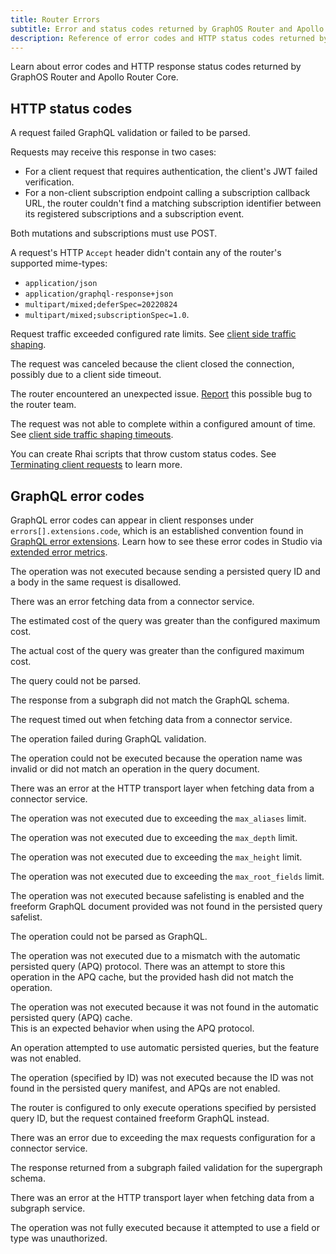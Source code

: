 ```yaml
---
title: Router Errors
subtitle: Error and status codes returned by GraphOS Router and Apollo Router Core
description: Reference of error codes and HTTP status codes returned by Apollo GraphOS Router and Apollo Router Core, including explanations and solutions.
---
```


Learn about error codes and HTTP response status codes returned by GraphOS Router and Apollo Router Core.

## HTTP status codes

<PropertyList kind="errCodes">
<Property name="400" short="Bad request">

A request failed GraphQL validation or failed to be parsed.

</Property>
<Property name="401" short="Unauthorized">

Requests may receive this response in two cases:

- For a client request that requires authentication, the client's JWT failed verification.
- For a non-client subscription endpoint calling a subscription callback URL, the router couldn't find a matching subscription identifier between its registered subscriptions and a subscription event.

</Property>
<Property name="405" short="Method not allowed">

<Note>

Both mutations and subscriptions must use POST.

</Note>

</Property>
<Property name="406" short="Not acceptable">

A request's HTTP `Accept` header didn't contain any of the router's supported mime-types:

- `application/json`
- `application/graphql-response+json`
- `multipart/mixed;deferSpec=20220824`
- `multipart/mixed;subscriptionSpec=1.0`.

</Property>

<Property name="429" short="Too many requests">

Request traffic exceeded configured rate limits. See [client side traffic shaping](/router/configuration/traffic-shaping/#client-side-traffic-shaping).

</Property>
<Property name="499" short="Request canceled by client">

The request was canceled because the client closed the connection, possibly due to a client side timeout.

</Property>
<Property name="500" short="Internal server error">

The router encountered an unexpected issue. [Report](https://github.com/apollographql/router/issues/new?assignees=&labels=raised+by+user&projects=&template=bug_report.md&title=) this possible bug to the router team.

</Property>

<Property name="504" short="Request timed out">

The request was not able to complete within a configured amount of time. See [client side traffic shaping timeouts](/router/configuration/traffic-shaping/#timeouts).

</Property>
</PropertyList>

<Note>

You can create Rhai scripts that throw custom status codes. See [Terminating client requests](/graphos/reference/router/rhai#terminating-client-requests) to learn more.

</Note>

## GraphQL error codes

GraphQL error codes can appear in client responses under `errors[].extensions.code`, which is an established convention found in [GraphQL error extensions](https://spec.graphql.org/October2021/#sec-Errors.Error-result-format). Learn how to see these error codes in Studio via [extended error metrics](/graphos/routing/graphos-reporting#enabling-extended-error-reporting).

<PropertyList kind="errCodes">

<Property name="CANNOT_SEND_PQ_ID_AND_BODY">

The operation was not executed because sending a persisted query ID and a
body in the same request is disallowed.

</Property>
<Property name="CONNECTOR_FETCH">

There was an error fetching data from a connector service.

</Property>
<Property name="COST_ESTIMATED_TOO_EXPENSIVE">

The estimated cost of the query was greater than the configured maximum cost.

</Property>
<Property name="COST_ACTUAL_TOO_EXPENSIVE">

The actual cost of the query was greater than the configured maximum cost.

</Property>
<Property name="COST_QUERY_PARSE_FAILURE">

The query could not be parsed.

</Property>
<Property name="COST_RESPONSE_TYPING_FAILURE">

The response from a subgraph did not match the GraphQL schema.

</Property>
<Property name="GATEWAY_TIMEOUT">

The request timed out when fetching data from a connector service.

</Property>
<Property name="GRAPHQL_VALIDATION_FAILED">

The operation failed during GraphQL validation.

</Property>
<Property name="GRAPHQL_UNKNOWN_OPERATION_NAME">

The operation could not be executed because the operation name was invalid or
did not match an operation in the query document.

</Property>
<Property name="HTTP_CLIENT_ERROR">

There was an error at the HTTP transport layer when fetching data from a
connector service.

</Property>
<Property name="MAX_ALIASES_LIMIT">

The operation was not executed due to exceeding the `max_aliases` limit.

</Property>
<Property name="MAX_DEPTH_LIMIT">

The operation was not executed due to exceeding the `max_depth` limit.

</Property>
<Property name="MAX_HEIGHT_LIMIT">

The operation was not executed due to exceeding the `max_height` limit.

</Property>
<Property name="MAX_ROOT_FIELDS_LIMIT">

The operation was not executed due to exceeding the `max_root_fields` limit.

</Property>
<Property name="QUERY_NOT_IN_SAFELIST">

The operation was not executed because safelisting is enabled and the freeform GraphQL document provided was not found in the persisted query safelist.

</Property>
<Property name="PARSING_ERROR">

The operation could not be parsed as GraphQL.

</Property>
<Property name="PERSISTED_QUERY_HASH_MISMATCH">

The operation was not executed due to a mismatch with the automatic persisted query (APQ) protocol.
There was an attempt to store this operation in the APQ cache, but the provided hash did not match the operation.

</Property>
<Property name="PERSISTED_QUERY_NOT_FOUND">

The operation was not executed because it was not found in the automatic persisted query (APQ) cache.  
This is an expected behavior when using the APQ protocol.

</Property>
<Property name="PERSISTED_QUERY_NOT_SUPPORTED">

An operation attempted to use automatic persisted queries, but the feature was not enabled.

</Property>
<Property name="PERSISTED_QUERY_NOT_IN_LIST">

The operation (specified by ID) was not executed because the ID was not found in the persisted query manifest, and APQs are not enabled.

</Property>
<Property name="PERSISTED_QUERY_ID_REQUIRED">

The router is configured to only execute operations specified by persisted query ID, but the request contained freeform GraphQL instead.

</Property>
<Property name="REQUEST_LIMIT_EXCEEDED">

There was an error due to exceeding the max requests configuration for a
connector service.

</Property>
<Property name="RESPONSE_VALIDATION_FAILED">

The response returned from a subgraph failed validation for the supergraph
schema.

</Property>
<Property name="SUBREQUEST_HTTP_ERROR">

There was an error at the HTTP transport layer when fetching data from a subgraph service.

</Property>
<Property name="UNAUTHORIZED_FIELD_OR_TYPE">

The operation was not fully executed because it attempted to use a field
or type was unauthorized.

</Property>
</PropertyList>
